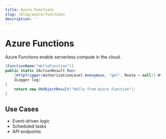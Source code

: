 ```yaml
---
title: Azure Functions
slug: /blog/azure/functions
description: ''
---
```

# Azure Functions

Azure Functions enable serverless compute in the cloud.

```csharp
[FunctionName("HelloFunction")]
public static IActionResult Run(
    [HttpTrigger(AuthorizationLevel.Anonymous, "get", Route = null)] HttpRequest req,
    ILogger log)
{
    return new OkObjectResult("Hello from Azure Function");
}
```

## Use Cases

- Event-driven logic
- Scheduled tasks
- API endpoints

